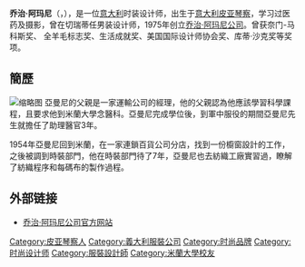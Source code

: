 {{BLPsources|time=2021-10-06T08:20:10+00:00}}
{{noteTA
|T=zh-hans:乔治·阿玛尼; zh-hant:喬治·亞曼尼;zh-hk:佐治·亞曼尼
|1=zh-hans:乔治·阿玛尼; zh-hant:喬治·亞曼尼;zh-hk:佐治·亞曼尼
|2=zh-hans:阿玛尼; zh-hant:亞曼尼;
|3=zh:佐治;zh-hans:乔治;zh-hk:佐治;zh-sg:乔治;zh-tw:喬治;zh-cn:乔治
}}
{{About|知名服裝設計師|其所創辦的時尚公司|亞曼尼}}
{{Infobox Fashion Designer
| image               = [[File:GiorgioArmani.jpg|250px]]
| caption             = 
| name                = 乔治·阿玛尼
| original_name       = Giorgio Armani
| nationality         = {{ITA}}
| birth_date          = {{birth date and age|1934|7|11}}
| birth_place         = {{ITA}}[[艾米利亞-羅馬涅|艾米利亞-羅馬涅]][[皮亞琴察|皮亞琴察]]
| death_date          = 
| death_place         = 
| education           = 
| label_name          = [[亞曼尼|亞曼尼]]
| significant_designs = 
| awards              = 奈門-馬科斯獎<br />全羊毛標誌獎<br />生活成就獎<br />美國國際設計師協會獎<br />庫蒂·沙克獎
|}}
'''乔治·阿玛尼'''（{{lang-it|'''Giorgio Armani'''}}，{{bd|1934年|7月11日|||catIdx=A}}），是一位[[意大利|意大利]]时装设计师，出生于[[意大利|意大利]][[皮亚琴察|皮亚琴察]]，学习过医药及摄影，曾在切瑞蒂任男装设计师，1975年创立[[亞曼尼|乔治·阿玛尼公司]]。曾获奈门-马科斯奖、 全羊毛标志奖、生活成就奖、美国国际设计师协会奖、库蒂·沙克奖等奖项。

== 簡歷 ==
[[File:Giorgio_Armani_1997.jpg|缩略图]]
亞曼尼的父親是一家運輸公司的經理，他的父親認為他應該學習科學課程，且要求他到米蘭大學念醫科。亞曼尼完成學位後，到軍中服役的期間亞曼尼先生就擔任了助理醫官3年。

1954年亞曼尼回到米蘭，在一家連鎖百貨公司分店，找到一份櫥窗設計的工作，之後被調到時裝部門，他在時裝部門待了7年，亞曼尼也去紡織工廠實習過，瞭解了紡織程序和每碼布的製作過程。

== 外部链接 ==
* [https://www.armani.com/tw/armanicom/unisex/giorgio-armani/cross_section 乔治·阿玛尼公司官方网站] {{Wayback|url=https://www.armani.com/tw/armanicom/unisex/giorgio-armani/cross_section |date=20190925144827 }}

{{法國高級時裝公會成員}}
{{Authority control}}
{{意大利人小作品}}

{{DEFAULTSORT:Armani, Giorgio}}
[[Category:皮亚琴察人|Category:皮亚琴察人]]
[[Category:義大利服裝公司|Category:義大利服裝公司]]
[[Category:时尚品牌|Category:时尚品牌]]
[[Category:时尚设计师|Category:时尚设计师]]
[[Category:服裝設計師|Category:服裝設計師]]
[[Category:米蘭大學校友|Category:米蘭大學校友]]